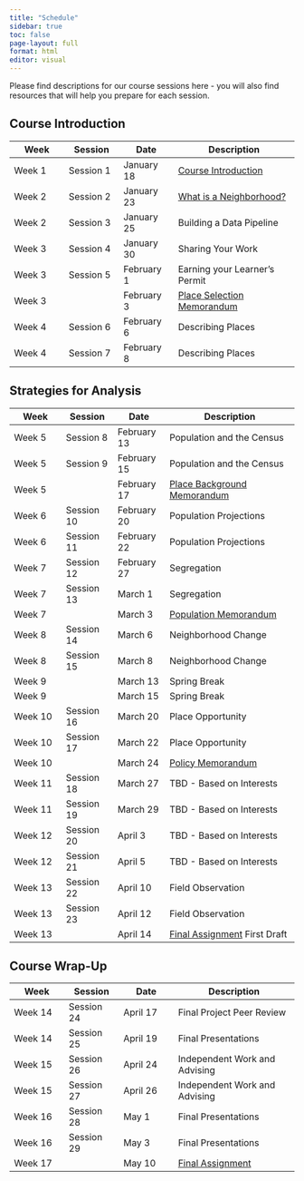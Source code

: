 ```yaml
---
title: "Schedule"
sidebar: true
toc: false
page-layout: full
format: html
editor: visual
---
```


Please find descriptions for our course sessions here - you will also find resources that will help you prepare for each session.

## Course Introduction

| Week   | Session   | Date       | Description                                                         |
|--------------|--------------|--------------|-------------------------------|
| Week 1 | Session 1 | January 18 | [Course Introduction](01_introduction.qmd)                          |
| Week 2 | Session 2 | January 23 | [What is a Neighborhood?](02_neighborhood.qmd)                      |
| Week 2 | Session 3 | January 25 | Building a Data Pipeline                                            |
| Week 3 | Session 4 | January 30 | Sharing Your Work                                                   |
| Week 3 | Session 5 | February 1 | Earning your Learner's Permit                                       |
| Week 3 |           | February 3 | [Place Selection Memorandum](../assignments/01_place_selection.qmd) |
| Week 4 | Session 6 | February 6 | Describing Places                                                   |
| Week 4 | Session 7 | February 8 | Describing Places                                                   |

## Strategies for Analysis

| Week    | Session    | Date        | Description                                                           |
|-------------|-------------|-------------|---------------------------------|
| Week 5  | Session 8  | February 13 | Population and the Census                                             |
| Week 5  | Session 9  | February 15 | Population and the Census                                             |
| Week 5  |            | February 17 | [Place Background Memorandum](../assignments/02_place_background.qmd) |
| Week 6  | Session 10 | February 20 | Population Projections                                                |
| Week 6  | Session 11 | February 22 | Population Projections                                                |
| Week 7  | Session 12 | February 27 | Segregation                                                           |
| Week 7  | Session 13 | March 1     | Segregation                                                           |
| Week 7  |            | March 3     | [Population Memorandum](../assignments/03_population.qmd)             |
| Week 8  | Session 14 | March 6     | Neighborhood Change                                                   |
| Week 8  | Session 15 | March 8     | Neighborhood Change                                                   |
| Week 9  |            | March 13    | Spring Break                                                          |
| Week 9  |            | March 15    | Spring Break                                                          |
| Week 10 | Session 16 | March 20    | Place Opportunity                                                     |
| Week 10 | Session 17 | March 22    | Place Opportunity                                                     |
| Week 10 |            | March 24    | [Policy Memorandum](../assignments/04_policy.qmd)                     |
| Week 11 | Session 18 | March 27    | TBD - Based on Interests                                              |
| Week 11 | Session 19 | March 29    | TBD - Based on Interests                                              |
| Week 12 | Session 20 | April 3     | TBD - Based on Interests                                              |
| Week 12 | Session 21 | April 5     | TBD - Based on Interests                                              |
| Week 13 | Session 22 | April 10    | Field Observation                                                     |
| Week 13 | Session 23 | April 12    | Field Observation                                                     |
| Week 13 |            | April 14    | [Final Assignment](../assignments/05_term.qmd) First Draft            |

## Course Wrap-Up

| Week    | Session    | Date     | Description                                    |
|--------------|--------------|--------------|-------------------------------|
| Week 14 | Session 24 | April 17 | Final Project Peer Review                      |
| Week 14 | Session 25 | April 19 | Final Presentations                            |
| Week 15 | Session 26 | April 24 | Independent Work and Advising                  |
| Week 15 | Session 27 | April 26 | Independent Work and Advising                  |
| Week 16 | Session 28 | May 1    | Final Presentations                            |
| Week 16 | Session 29 | May 3    | Final Presentations                            |
| Week 17 |            | May 10   | [Final Assignment](../assignments/05_term.qmd) |
